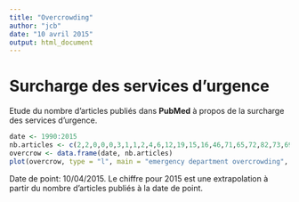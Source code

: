 ```yaml
---
title: "Overcrowding"
author: "jcb"
date: "10 avril 2015"
output: html_document
---
```


Surcharge des services d'urgence
================================

Etude du nombre d'articles publiés dans __PubMed__ à propos de la surcharge des services d'urgence.

```r
date <- 1990:2015
nb.articles <- c(2,2,0,0,0,3,1,1,2,4,6,12,19,15,16,46,71,65,72,82,73,69,67,63,71,16*12/3)
overcrow <- data.frame(date, nb.articles)
plot(overcrow, type = "l", main = "emergency department overcrowding", sub = "Nombre d'articles traitant du sujet recensés dans PubMed", ylab = "nombre d'articles", lwd = 3, col="blue")

```

Date de point: 10/04/2015. Le chiffre pour 2015 est une extrapolation à partir du nombre d'articles publiés à la date de point.

